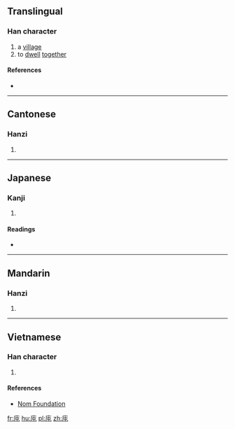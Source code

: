 ==Translingual==

===Han character===
{{Han char|rn=53|rad=广|as=04|sn=7|four=00217|canj=IPU|ids=⿸广屯}}

# a [[village]]
# to [[dwell]] [[together]]

====References====
* {{Han ref|kx=0343.230|dkj=09241|dj=0653.100|hdz=20874.040|uh=5E89|ud=24201|bh=CACE|bd=51918}}

----

==Cantonese==

===Hanzi===
{{yue-hanzi|jyut=[[tyun4]]|y=tyun4}}

# {{defn|lang=yue|sort=广04}}

----

==Japanese==

===Kanji===
{{ja-kanji|grade=|rs=广04}}

# {{defn|lang=ja|sort=广04}}

====Readings====
* {{ja-readings|on=[[とん]] (ton), [[どん]] (don)|kun=}}

----

==Mandarin==

===Hanzi===
{{cmn-hanzi|pin=[[dùn]] ([[dun4]])|wg=tun<sup>4</sup>}}

# {{defn|lang=cmn|sort=广04}}

----

==Vietnamese==

===Han character===
{{vi-readings|rs=广04| hanviet = đụn}}

# {{defn|lang=vi|sort=广04}}

====References====
*[http://nomfoundation.org/common/nom_details.php?codepoint=5e89 Nom Foundation]

[[fr:庉]]
[[hu:庉]]
[[pl:庉]]
[[zh:庉]]